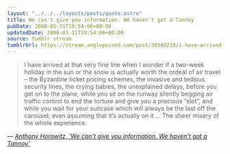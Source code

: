 ```yaml
---
layout: "../../../layouts/posts/quote.astro"
title: We can't give you information. We haven't got a Tannoy
pubDate: 2008-03-31T19:54:06+00:00
updatedDate: 2008-03-31T19:54:06+00:00
source: tumblr stream
tumblrUrl: https://stream.anglepoised.com/post/30388210/i-have-arrived-at-that-very-fine-line-when-i
---
```


> I have arrived at that very fine line when I wonder if a two-week holiday in the sun or the snow is actually worth the ordeal of air travel &#8211; the Byzantine ticket pricing schemes, the invasive and tedious security lines, the crying babies, the unexplained delays, before you get on to the plane, while you sit on the runway silently begging air traffic control to end the torture and give you a precious &ldquo;slot&rdquo;, and while you wait for your suitcase which will always be the last off the carousel, even assuming that it&rsquo;s actually on it &hellip; The sheer misery of the whole experience.

— <cite>[Anthony Horowitz, _'We can't give you information. We haven't got a Tannoy'_](https://www.theguardian.com/business/2008/mar/29/theairlineindustry.britishairwaysbusiness1)</cite>
